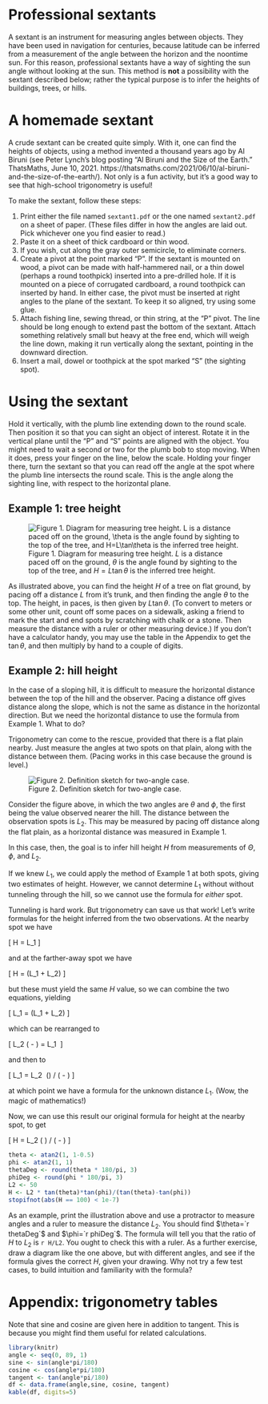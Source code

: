 # Professional sextants

A sextant is an instrument for measuring angles between objects. They have been
used in navigation for centuries, because latitude can be inferred from a
measurement of the angle between the horizon and the noontime sun. For this
reason, professional sextants have a way of sighting the sun angle without
looking at the sun.  This method is **not** a possibility with the sextant
described below; rather the typical purpose is to infer the heights of
buildings, trees, or hills.

# A homemade sextant

A crude sextant can be created quite simply.  With it, one can find the heights
of objects, using a method invented a thousand years ago by Al Biruni (see
Peter Lynch's blog posting “Al Biruni and the Size of the Earth.” ThatsMaths,
June 10, 2021.
https://thatsmaths.com/2021/06/10/al-biruni-and-the-size-of-the-earth/). Not
only is a fun activity, but it's a good way to see that high-school
trigonometry is useful!

To make the sextant, follow these steps:

1. Print either the file named `sextant1.pdf` or the one named `sextant2.pdf` on
   a sheet of paper. (These files differ in how the angles are laid out. Pick
   whichever one you find easier to read.)
2. Paste it on a sheet of thick cardboard or thin wood.
3. If you wish, cut along the gray outer semicircle, to eliminate corners.
4. Create a pivot at the point marked "P". If the sextant is mounted
   on wood, a pivot can be made with half-hammered nail, or a thin dowel (perhaps
   a round toothpick) inserted into a pre-drilled hole. If it is mounted on
   a piece of corrugated cardboard, a round toothpick can inserted by hand.
   In either case, the pivot must be inserted at right angles to the plane of
   the sextant.  To keep it so aligned, try using some glue.
5. Attach fishing line, sewing thread, or thin string, at the "P" pivot. The
   line should be long enough to extend past the bottom of the sextant.
   Attach something relatively small but heavy at the free end, which
   will weigh the line down, making it run vertically along the sextant,
   pointing in the downward direction.
6. Insert a mail, dowel or toothpick at the spot marked "S" (the sighting
   spot).

# Using the sextant

Hold it vertically, with the plumb line extending down to the round scale. Then
position it so that you can sight an object of interest.  Rotate it in the
vertical plane until the "P" and "S" points are aligned with the object. You
might need to wait a second or two for the plumb bob to stop moving.  When it
does, press your finger on the line, below the scale.  Holding your finger
there, turn the sextant so that you can read off the angle at the spot where
the plumb line intersects the round scale.  This is the angle along the
sighting line, with respect to the horizontal plane.

## Example 1: tree height

![Figure 1. Diagram for measuring tree height.  $L$ is a distance paced off on
the ground, $\theta$ is the angle found by sighting to the top of the tree, and
$H=L\tan\theta$ is the inferred tree height.](tree.png)

As illustrated above, you can find the height $H$ of a tree on flat ground, by
pacing off a distance $L$ from it's trunk, and then finding the angle $\theta$
to the top. The height, in paces, is then given by $L\tan\theta$.  (To convert
to meters or some other unit, count off some paces on a sidewalk, asking a
friend to mark the start and end spots by scratching with chalk or a stone.
Then measure the distance with a ruler or other measuring device.)  If you
don't have a calculator handy, you may use the table in the Appendix to get the
$\tan\theta$, and then multiply by hand to a couple of digits.


## Example 2: hill height

In the case of a sloping hill, it is difficult to measure the horizontal
distance between the top of the hill and the observer.  Pacing a distance off
gives distance along the slope, which is not the same as distance in the
horizontal direction.  But we need the horizontal distance to use the formula
from Example 1.  What to do?

Trigonometry can come to the rescue, provided that there is a flat plain nearby.
Just measure the angles at two spots on that plain, along with the distance
between them.  (Pacing works in this case because the ground is level.)

![Figure 2. Definition sketch for two-angle case.](fig2.png)

Consider the figure above, in which the two angles are $\theta$ and $\phi$, the
first being the value observed nearer the hill.  The distance between the
observation spots is $L_2$.  This may be measured by pacing off distance along
the flat plain, as a horizontal distance was measured in Example 1.

In this case, then, the goal is to infer hill height $H$ from measurements of
$\Theta$, $\phi$, and $L_2$.

If we knew $L_1$, we could apply the method of Example 1 at both spots, giving
two estimates of height.  However, we cannot determine $L_1$ without without
tunneling through the hill, so we cannot use the formula for *either* spot.

Tunneling is hard work.  But trigonometry can save us that work!  Let's write
formulas for the height inferred from the two observations.  At the nearby spot
we have

\[
H = L_1\tan\Theta
\]

and at the farther-away spot we have

\[
H = (L_1\ +\ L_2)\tan\phi
\]

but these must yield the same $H$ value, so we can combine the two equations,
yielding

\[
L_1 \tan\theta  = (L_1\ +\ L_2)\tan\phi
\]

which can be rearranged to

\[
L_2 (\tan\theta\ -\ \tan\phi) = L_1\ \tan\phi
\]

and then to

\[
L_1 = L_2 \ (\tan\phi)\ /\ (\tan\theta\ -\ \tan\phi)
\]

at which point we have a formula for the unknown distance $L_1$.  (Wow, the
magic of mathematics!)

Now, we can use this result our original formula for height at the nearby
spot, to get

\[
H = L_2\ (\tan\theta\ \tan\phi)\ /\ (\tan\theta\ -\ \tan\phi)
\]
```r
theta <- atan2(1, 1-0.5)
phi <- atan2(1, 1)
thetaDeg <- round(theta * 180/pi, 3)
phiDeg <- round(phi * 180/pi, 3)
L2 <- 50
H <- L2 * tan(theta)*tan(phi)/(tan(theta)-tan(phi))
stopifnot(abs(H == 100) < 1e-7)
```


As an example, print the illustration above and use a protractor to measure
angles and a ruler to measure the distance $L_2$.  You should find $\theta=`r
thetaDeg`$ and $\phi=`r phiDeg`$.  The formula will tell you that the ratio of
$H$ to $L_2$ is `r H/L2`.  You ought to check this with a ruler.  As a further
exercise, draw a diagram like the one above, but with different angles, and see
if the formula gives the correct $H$, given your drawing.  Why not try a few
test cases, to build intuition and familiarity with the formula?

# Appendix: trigonometry tables

Note that sine and cosine are given here in addition to tangent.  This is
because you might find them useful for related calculations.

```r
library(knitr)
angle <- seq(0, 89, 1)
sine <- sin(angle*pi/180)
cosine <- cos(angle*pi/180)
tangent <- tan(angle*pi/180)
df <- data.frame(angle,sine, cosine, tangent)
kable(df, digits=5)
```
